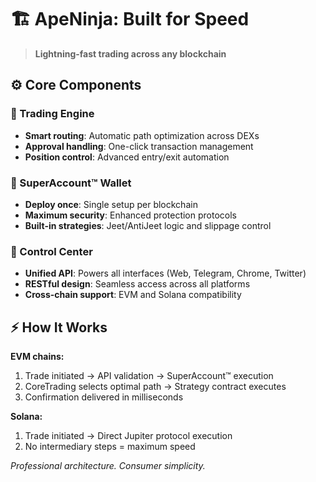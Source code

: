 # 🏗️ ApeNinja: Built for Speed

> **Lightning-fast trading across any blockchain**

## ⚙️ Core Components

### 🧩 Trading Engine  
- **Smart routing**: Automatic path optimization across DEXs  
- **Approval handling**: One-click transaction management  
- **Position control**: Advanced entry/exit automation  

### 🔐 SuperAccount™ Wallet  
- **Deploy once**: Single setup per blockchain  
- **Maximum security**: Enhanced protection protocols  
- **Built-in strategies**: Jeet/AntiJeet logic and slippage control  

### 🧠 Control Center  
- **Unified API**: Powers all interfaces (Web, Telegram, Chrome, Twitter)  
- **RESTful design**: Seamless access across all platforms  
- **Cross-chain support**: EVM and Solana compatibility  

## ⚡ How It Works

**EVM chains:**  
1. Trade initiated → API validation → SuperAccount™ execution  
2. CoreTrading selects optimal path → Strategy contract executes  
3. Confirmation delivered in milliseconds  

**Solana:**  
1. Trade initiated → Direct Jupiter protocol execution  
2. No intermediary steps = maximum speed  

*Professional architecture. Consumer simplicity.*
